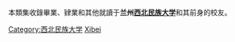 {{Catnav|頁面分類|人物|校友|大學校友|中國大學校友|中華人民共和國大學校友}}

本類集收錄畢業、肄業和其他就讀于'''兰州[[西北民族大学|西北民族大学]]'''和其前身的校友。

[[Category:西北民族大学|Category:西北民族大学]]
[[Category:甘肃高校校友|Xibei]]